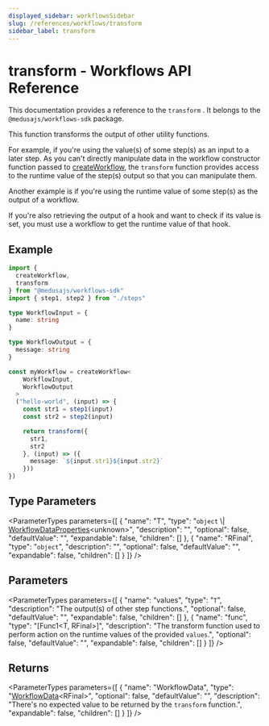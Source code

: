 ```yaml
---
displayed_sidebar: workflowsSidebar
slug: /references/workflows/transform
sidebar_label: transform
---
```



# transform - Workflows API Reference

This documentation provides a reference to the `transform` . It belongs to the `@medusajs/workflows-sdk` package.

This function transforms the output of other utility functions.

For example, if you're using the value(s) of some step(s) as an input to a later step. As you can't directly manipulate data in the  workflow constructor function passed to [createWorkflow](workflows.createWorkflow.mdx),
the `transform` function provides access to the runtime value of the step(s) output so that you can manipulate them.

Another example is if you're using the runtime value of some step(s) as the output of a workflow.

If you're also retrieving the output of a hook and want to check if its value is set, you must use a workflow to get the runtime value of that hook.

## Example

```ts
import {
  createWorkflow,
  transform
} from "@medusajs/workflows-sdk"
import { step1, step2 } from "./steps"

type WorkflowInput = {
  name: string
}

type WorkflowOutput = {
  message: string
}

const myWorkflow = createWorkflow<
    WorkflowInput,
    WorkflowOutput
  >
  ("hello-world", (input) => {
    const str1 = step1(input)
    const str2 = step2(input)

    return transform({
      str1,
      str2
    }, (input) => ({
      message: `${input.str1}${input.str2}`
    }))
})
```

## Type Parameters

<ParameterTypes parameters={[
  {
    "name": "T",
    "type": "`object` \\| [WorkflowDataProperties](../types/workflows.WorkflowDataProperties.mdx)&#60;unknown&#62;",
    "description": "",
    "optional": false,
    "defaultValue": "",
    "expandable": false,
    "children": []
  },
  {
    "name": "RFinal",
    "type": "`object`",
    "description": "",
    "optional": false,
    "defaultValue": "",
    "expandable": false,
    "children": []
  }
]} />

## Parameters

<ParameterTypes parameters={[
  {
    "name": "values",
    "type": "`T`",
    "description": "The output(s) of other step functions.",
    "optional": false,
    "defaultValue": "",
    "expandable": false,
    "children": []
  },
  {
    "name": "func",
    "type": "[Func1&#60;T, RFinal&#62;]",
    "description": "The transform function used to perform action on the runtime values of the provided `values`.",
    "optional": false,
    "defaultValue": "",
    "expandable": false,
    "children": []
  }
]} />

## Returns

<ParameterTypes parameters={[
  {
    "name": "WorkflowData",
    "type": "[WorkflowData](../types/workflows.WorkflowData.mdx)&#60;RFinal&#62;",
    "optional": false,
    "defaultValue": "",
    "description": "There's no expected value to be returned by the `transform` function.",
    "expandable": false,
    "children": []
  }
]} />

